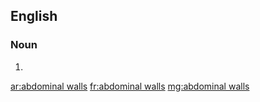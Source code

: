 ==English==

===Noun===
{{head|en}}

# {{plural of|abdominal wall}}

[[ar:abdominal walls]]
[[fr:abdominal walls]]
[[mg:abdominal walls]]